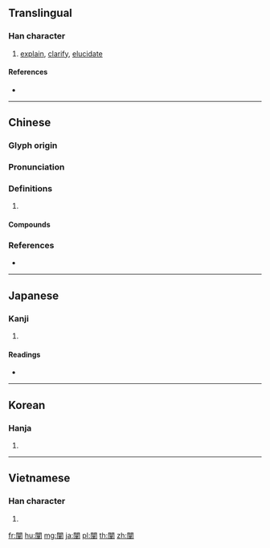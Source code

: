 {{character info/new}}
{{also|阐}}
==Translingual==

===Han character===
{{Han char|rn=169|rad=門|as=12|sn=20|four=77506|canj=ANRRJ}}

# [[explain]], [[clarify]], [[elucidate]]

====References====
* {{Han ref|kx=1342.050|dkj=41489|dj=1846.150|hdz=74318.100|uh=95E1|ud=38369|bh=C4C4|bd=50372}}

----

==Chinese==
{{zh-forms|s=阐}}

===Glyph origin===
{{Han etym}}

===Pronunciation===
{{zh-pron
|m=chǎn
|c=cin2,zin2,sin6
|mc=y
|oc=y
|cat=
}}

===Definitions===
{{zh-hanzi}}

# {{rfdef|zh}}

====Compounds====
{{zh-der|一闡提|闡釋|闡究|闡揚|闡述|闓闡|闡緩|闡微|闡士|闡發|闡明|闡幽|音韻闡微}}

===References===
* {{R:yue:mfccd}}

----

==Japanese==

===Kanji===
{{ja-kanji|grade=|rs=門12}}

# {{defn|lang=ja|sort=門12}}

====Readings====
* {{ja-readings|on=[[せん]] (sen)|kun=[[ひらく]] (hiraku)|nanori=}}

----

==Korean==

===Hanja===
{{ko-hanja|hangeul=천|eumhun=|rv=cheon|mr=ch'ŏn|y=chen}}

# {{defn|lang=ko|sort=門12}}

----

==Vietnamese==

===Han character===
{{vi-hantu|[[xiển]], [[xén]], [[sởn]], [[xển]], [[xèng]], [[siển]], [[xẻn]], [[xởn]]|rs=門12}}

# {{defn|lang=vi}}

[[fr:闡]]
[[hu:闡]]
[[mg:闡]]
[[ja:闡]]
[[pl:闡]]
[[th:闡]]
[[zh:闡]]